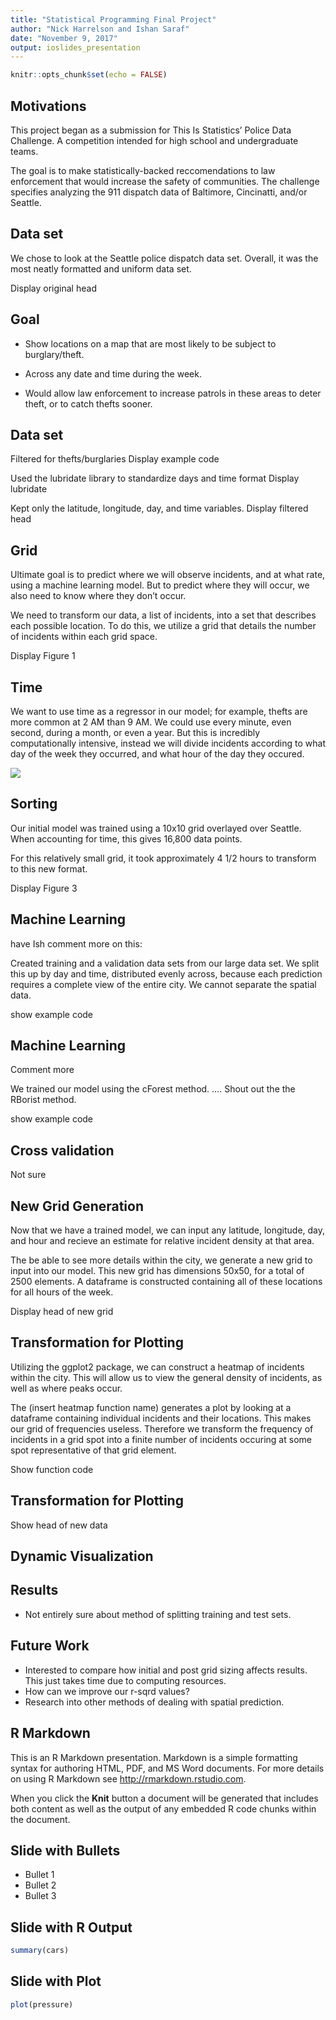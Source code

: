 ```yaml
---
title: "Statistical Programming Final Project"
author: "Nick Harrelson and Ishan Saraf"
date: "November 9, 2017"
output: ioslides_presentation
---
```


```r
knitr::opts_chunk$set(echo = FALSE)
```

## Motivations

This project began as a submission for This Is Statistics' Police Data Challenge. A competition intended for high school and undergraduate teams.

The goal is to make statistically-backed reccomendations to law enforcement that would increase the safety of communities. The challenge specifies analyzing the 911 dispatch data of Baltimore, Cincinatti, and/or Seattle.

## Data set

We chose to look at the Seattle police dispatch data set. Overall, it was the most neatly formatted and uniform data set. 

Display original head 

## Goal

- Show locations on a map that are most likely to be subject to burglary/theft. 
- Across any date and time during the week. 

- Would allow law enforcement to increase patrols in these areas to deter theft, or to catch thefts sooner.

## Data set

Filtered for thefts/burglaries
Display example code

Used the lubridate library to standardize days and time format
Display lubridate

Kept only the latitude, longitude, day, and time variables.
Display filtered head

## Grid

Ultimate goal is to predict where we will observe incidents, and at what rate, using a machine learning model. But to predict where they will occur, we also need to know where they don't occur.

We need to transform our data, a list of incidents, into a set that describes each possible location. To do this, we utilize a grid that details the number of incidents within each grid space.

Display Figure 1

## Time

We want to use time as a regressor in our model; for example, thefts are more common at 2 AM than 9 AM. We could use every minute, even second, during a month, or even a year. But this is incredibly computationally intensive, instead we will divide incidents according to what day of the week they occurred, and what hour of the day they occured. 

![](Fig2.png)</center>

## Sorting

Our initial model was trained using a 10x10 grid overlayed over Seattle. When accounting for time, this gives 16,800 data points. 

For this relatively small grid, it took approximately 4 1/2 hours to transform to this new format.

Display Figure 3

## Machine Learning

have Ish comment more on this:

Created training and a validation data sets from our large data set. We split this up by day and time, distributed evenly across, because each prediction requires a complete view of the entire city. We cannot separate the spatial data. 

show example code

## Machine Learning

Comment more

We trained our model using the cForest method. .... Shout out the the RBorist method. 

show example code

## Cross validation

Not sure

## New Grid Generation

Now that we have a trained model, we can input any latitude, longitude, day, and hour and recieve an estimate for relative incident density  at that area. 

The be able to see more details within the city, we generate a new grid to input into our model. This new grid has dimensions 50x50, for a total of 2500 elements. A dataframe is constructed containing all of these locations for all hours of the week. 

Display head of new grid

## Transformation for Plotting

Utilizing the ggplot2 package, we can construct a heatmap of incidents within the city. This will allow us to view the general density of incidents, as well as where peaks occur. 

The (insert heatmap function name) generates a plot by looking at a dataframe containing individual incidents and their locations. This makes our grid of frequencies useless. Therefore we transform the frequency of incidents in a grid spot into a finite number of incidents occuring at some spot representative of that grid element. 

Show function code

## Transformation for Plotting

Show head of new data

## Dynamic Visualization

## Results

- Not entirely sure about method of splitting training and test sets. 


## Future Work

- Interested to compare how initial and post grid sizing affects results. This just takes time due to computing resources. 
- How can we improve our r-sqrd values?
- Research into other methods of dealing with spatial prediction. 


## R Markdown

This is an R Markdown presentation. Markdown is a simple formatting syntax for authoring HTML, PDF, and MS Word documents. For more details on using R Markdown see <http://rmarkdown.rstudio.com>.

When you click the **Knit** button a document will be generated that includes both content as well as the output of any embedded R code chunks within the document.

## Slide with Bullets

- Bullet 1
- Bullet 2
- Bullet 3

## Slide with R Output

```r
summary(cars)
```

## Slide with Plot

```r
plot(pressure)
```

